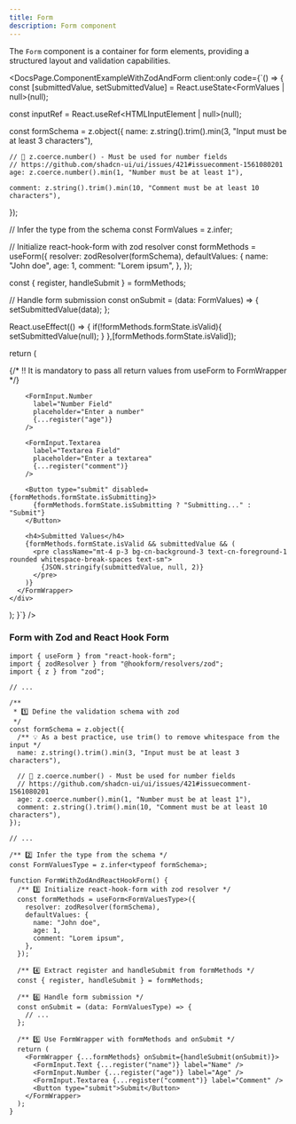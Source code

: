 ```yaml
---
title: Form
description: Form component
---
```


The `Form` component is a container for form elements, providing a structured layout and validation capabilities.


<DocsPage.ComponentExampleWithZodAndForm
  client:only
  code={`() => {
  const [submittedValue, setSubmittedValue] = React.useState<FormValues | null>(null);

const inputRef = React.useRef<HTMLInputElement | null>(null);

const formSchema = z.object({
name: z.string().trim().min(3, "Input must be at least 3 characters"),

    // 🚨 z.coerce.number() - Must be used for number fields
    // https://github.com/shadcn-ui/ui/issues/421#issuecomment-1561080201
    age: z.coerce.number().min(1, "Number must be at least 1"),

    comment: z.string().trim().min(10, "Comment must be at least 10 characters"),

});

// Infer the type from the schema
const FormValues = z.infer<typeof formSchema>;

// Initialize react-hook-form with zod resolver
const formMethods = useForm<FormValues>({
resolver: zodResolver(formSchema),
defaultValues: {
name: "John doe",
age: 1,
comment: "Lorem ipsum",
},
});

const { register, handleSubmit } = formMethods;

// Handle form submission
const onSubmit = (data: FormValues) => {
setSubmittedValue(data);
};

React.useEffect(() => {
if(!formMethods.formState.isValid){
setSubmittedValue(null);
}
},[formMethods.formState.isValid]);

return (

<div className="w-[500px]">
{/* ‼️ It is mandatory to pass all return values from useForm to FormWrapper */}
<FormWrapper {...formMethods} onSubmit={handleSubmit(onSubmit)}>
<FormInput.Text
label="Input Field"
placeholder="Enter at least 3 characters"
{...register("name")}
/>

        <FormInput.Number
          label="Number Field"
          placeholder="Enter a number"
          {...register("age")}
        />

        <FormInput.Textarea
          label="Textarea Field"
          placeholder="Enter a textarea"
          {...register("comment")}
        />

        <Button type="submit" disabled={formMethods.formState.isSubmitting}>
          {formMethods.formState.isSubmitting ? "Submitting..." : "Submit"}
        </Button>

        <h4>Submitted Values</h4>
        {formMethods.formState.isValid && submittedValue && (
          <pre className="mt-4 p-3 bg-cn-background-3 text-cn-foreground-1 rounded whitespace-break-spaces text-sm">
            {JSON.stringify(submittedValue, null, 2)}
          </pre>
        )}
      </FormWrapper>
    </div>

);
}`}
/>

### Form with Zod and React Hook Form

```tsx
import { useForm } from "react-hook-form";
import { zodResolver } from "@hookform/resolvers/zod";
import { z } from "zod";

// ...

/**
 * 1️⃣ Define the validation schema with zod
 */
const formSchema = z.object({
  /** 💡 As a best practice, use trim() to remove whitespace from the input */
  name: z.string().trim().min(3, "Input must be at least 3 characters"),

  // 🚨 z.coerce.number() - Must be used for number fields
  // https://github.com/shadcn-ui/ui/issues/421#issuecomment-1561080201
  age: z.coerce.number().min(1, "Number must be at least 1"),
  comment: z.string().trim().min(10, "Comment must be at least 10 characters"),
});

// ...

/** 2️⃣ Infer the type from the schema */
const FormValuesType = z.infer<typeof formSchema>;

function FormWithZodAndReactHookForm() {
  /** 3️⃣ Initialize react-hook-form with zod resolver */
  const formMethods = useForm<FormValuesType>({
    resolver: zodResolver(formSchema),
    defaultValues: {
      name: "John doe",
      age: 1,
      comment: "Lorem ipsum",
    },
  });

  /** 4️⃣ Extract register and handleSubmit from formMethods */
  const { register, handleSubmit } = formMethods;

  /** 6️⃣ Handle form submission */
  const onSubmit = (data: FormValuesType) => {
    // ...
  };

  /** 5️⃣ Use FormWrapper with formMethods and onSubmit */
  return (
    <FormWrapper {...formMethods} onSubmit={handleSubmit(onSubmit)}>
      <FormInput.Text {...register("name")} label="Name" />
      <FormInput.Number {...register("age")} label="Age" />
      <FormInput.Textarea {...register("comment")} label="Comment" />
      <Button type="submit">Submit</Button>
    </FormWrapper>
  );
}
```
